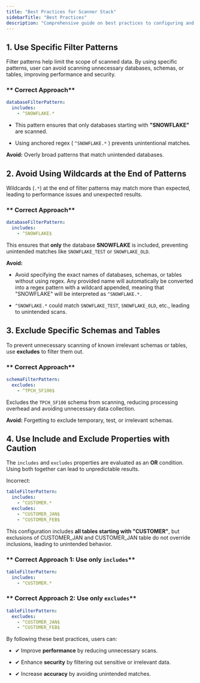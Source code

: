 ```yaml
---
title: "Best Practices for Scanner Stack"
sidebarTitle: "Best Practices"
description: "Comprehensive guide on best practices to configuring and optimizing Scanner Stack."
---
```


## 1. Use Specific Filter Patterns

Filter patterns help limit the scope of scanned data. By using specific patterns, user can avoid scanning unnecessary databases, schemas, or tables, improving performance and security.

### ** Correct Approach**

```yaml
databaseFilterPattern: 
  includes:
    - ^SNOWFLAKE.*
```

* This pattern ensures that only databases starting with **"SNOWFLAKE"** are scanned.

* Using anchored regex ( `^SNOWFLAKE.*` ) prevents unintentional matches.

**Avoid:**
Overly broad patterns that match unintended databases.

## 2. Avoid Using Wildcards at the End of Patterns

Wildcards (`.*`) at the end of filter patterns may match more than expected, leading to performance issues and unexpected results.

### ** Correct Approach**

```yaml
databaseFilterPattern: 
  includes: 
    - ^SNOWFLAKE$
```

This ensures that **only** the database **SNOWFLAKE** is included, preventing unintended matches like `SNOWFLAKE_TEST` or `SNOWFLAKE_OLD`.

**Avoid:**

* Avoid specifying the exact names of databases, schemas, or tables without using regex. Any provided name will automatically be converted into a regex pattern with a wildcard appended, meaning that "SNOWFLAKE" will be interpreted as `^SNOWFLAKE.*.`

* `^SNOWFLAKE.*` could match `SNOWFLAKE_TEST`, `SNOWFLAKE_OLD`, etc., leading to unintended scans.

## 3. Exclude Specific Schemas and Tables

To prevent unnecessary scanning of known irrelevant schemas or tables, use **excludes** to filter them out.

### ** Correct Approach**

```yaml
schemaFilterPattern: 
  excludes:
    - ^TPCH_SF100$
```

Excludes the `TPCH_SF100` schema from scanning, reducing processing overhead and avoiding unnecessary data collection.

**Avoid:**
Forgetting to exclude temporary, test, or irrelevant schemas.

## 4. Use Include and Exclude Properties with Caution

The `includes` and `excludes` properties are evaluated as an **OR** condition. Using both together can lead to unpredictable results.

Incorrect:

```yaml
tableFilterPattern: 
  includes: 
    - ^CUSTOMER.*
  excludes: 
    - ^CUSTOMER_JAN$
    - ^CUSTOMER_FEB$
```

This configuration includes **all tables starting with "CUSTOMER"**, but exclusions of CUSTOMER\_JAN and CUSTOMER\_JAN table do not override inclusions, leading to unintended behavior.

### ** Correct Approach 1: Use only `includes`**

```yaml
tableFilterPattern: 
  includes: 
    - ^CUSTOMER.*
```

### ** Correct Approach 2: Use only `excludes`**

```yaml
tableFilterPattern: 
  excludes: 
    - ^CUSTOMER_JAN$
    - ^CUSTOMER_FEB$
```

By following these best practices, users can:

* ✔ Improve **performance** by reducing unnecessary scans.

* ✔ Enhance **security** by filtering out sensitive or irrelevant data.

* ✔ Increase **accuracy** by avoiding unintended matches.